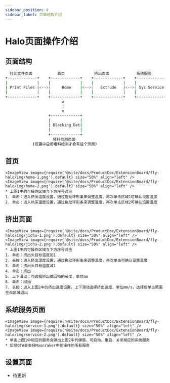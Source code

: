 ```yaml
---
sidebar_position: 4
sidebar_label: 页面结构介绍
---
```




# Halo页面操作介绍

## 页面结构

```bash
  打印文件页面           首页             挤出页面            系统服务             设置              设备信息
+-------------+    +-------------+    +-------------+    +-------------+    +-------------+    +-------------+
|             |    |             |    |             |    |             |    |             |    |             |
| Print Files |<-->|     Home    |<-->|   Extrude   |<-->| Sys Service |<-->|   Setting   |<-->|  Dev Info   |
|             |    |             |    |             |    |             |    |             |    |             |
+-------------+    +-------------+    +-------------+    +-------------+    +-------------+    +-------------+
                         ∧
                         |
                         ∨
                   +-------------+
                   |             |
                   | Blocking Det|
                   |             |
                   +-------------+
                     堵料检测页面
            (设置中启用堵料检测才会有这个页面)
```

## 首页

    <ImageView image={require('@site/docs/ProductDoc/ExtensionBoard/fly-halo/img/home-1.png').default} size="50%" align="left" />
    <ImageView image={require('@site/docs/ProductDoc/ExtensionBoard/fly-halo/img/home-2.png').default} size="50%" align="left" />
    * 上图1中的可操作区域与下方序号对应
    1. 单击：进入挤出温度设置，通过拖动环形条来调整温度，再次单击区域1可确认设置温度
    2. 单击：进入热床温度设置，通过拖动环形条来调整温度，再次单击区域2可确认设置温度

## 挤出页面

    <ImageView image={require('@site/docs/ProductDoc/ExtensionBoard/fly-halo/img/jichu-1.png').default} size="50%" align="left" />
    <ImageView image={require('@site/docs/ProductDoc/ExtensionBoard/fly-halo/img/jichu-2.png').default} size="50%" align="left" />
    * 上图1中的可操作区域与下方序号对应
    1. 单击：挤出头目标温度加1
    2. 长按：进入挤出温度设置，通过拖动环形条来调整温度，再次单击可确认设置温度
    3. 单击：挤出头目标温度减1
    4. 单击：挤出
    5. 上下滑动：可选择挤出或回抽的长度，单位mm
    6. 单击：回抽
    7. 长按：进入上图2中的挤出速度设置，上下滑动选择挤出速度，单位mm/s，选择后单击周围空白区域退出


## 系统服务页面

    <ImageView image={require('@site/docs/ProductDoc/ExtensionBoard/fly-halo/img/service-1.png').default} size="50%" align="left" />
    <ImageView image={require('@site/docs/ProductDoc/ExtensionBoard/fly-halo/img/service-2.png').default} size="50%" align="left" />
    * 单击上图1中相应的服务会弹出上图2中的弹窗，可启动，重启，关闭相应的系统服务
    * 后续OTA会支持Moonraker中能操作的所有服务


## 设置页面

* 待更新
